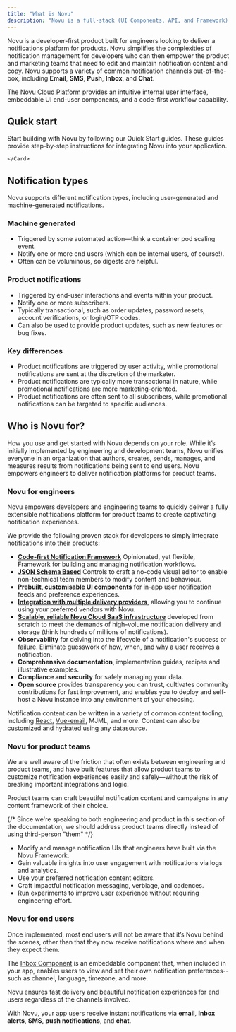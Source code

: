 ```yaml
---
title: "What is Novu"
description: "Novu is a full-stack (UI Components, API, and Framework) open source notification infrastructure platform for building, managing, delivering, and monitoring all types of end-user notifications."
---
```



 Novu is a developer-first product built for engineers looking to deliver a notifications platform for products. Novu simplifies the complexities of notification management for developers who can then empower the product and marketing teams that need to edit and maintain notification content and copy. Novu supports a variety of common notification channels out-of-the-box, including **Email**, **SMS**, **Push**, **Inbox**, and **Chat**.

The [Novu Cloud Platform](https://dashboard.novu.co) provides an intuitive internal user interface, embeddable UI end-user components, and a code-first workflow capability.

<EchoTerminal />


## Quick start

Start building with Novu by following our Quick Start guides. These guides provide step-by-step instructions for integrating Novu into your application.

<CardGroup cols={3}>
    <Card title="Next.js" color="#00D7FE" href="/quickstart/next">
    </Card>
    <Card title="Express.js" color="#47BA87" href="/quickstart/express">
    </Card>
    <Card title="Remix"  color="#BC002C" href="/quickstart/remix">
    </Card>
    <Card title="Svelte" color="#16a34a" href="/quickstart/svelte">
    </Card>
    <Card title="Nuxt" color="#16a34a" href="/quickstart/nuxt">
    </Card>
    <Card
        title="H3"
        color="#16a34a"
        href="/quickstart/h3">

    </Card>

</CardGroup>

## Notification types

Novu supports different notification types, including user-generated and machine-generated notifications.

### Machine generated

- Triggered by some automated action—think a container pod scaling event.
- Notify one or more end users (which can be internal users, of course!).
- Often can be voluminous, so digests are helpful.

### Product notifications

- Triggered by end-user interactions and events within your product.
- Notify one or more subscribers.
- Typically transactional, such as order updates, password resets, account verifications, or login/OTP codes.
- Can also be used to provide product updates, such as new features or bug fixes.

### Key differences

- Product notifications are triggered by user activity, while promotional notifications are sent at the discretion of the marketer.
- Product notifications are typically more transactional in nature, while promotional notifications are more marketing-oriented.
- Product notifications are often sent to all subscribers, while promotional notifications can be targeted to specific audiences.

## Who is Novu for?

How you use and get started with Novu depends on your role. While it’s initially implemented by engineering and development teams, Novu unifies everyone in an organization that authors, creates, sends, manages, and measures results from notifications being sent to end users. Novu empowers engineers to deliver notification platforms for product teams.

### Novu for engineers

Novu empowers developers and engineering teams to quickly deliver a fully extensible notifications platform for product teams to create captivating notification experiences.

We provide the following proven stack for developers to simply integrate notifications into their products:

- **[Code-first Notification Framework](/sdks/framework/typescript/overview)** Opinionated, yet flexible, Framework for building and managing notification workflows.
- **[JSON Schema Based](/api-reference/overview)** Controls to craft a no-code visual editor to enable non-technical team members to modify content and behaviour.
- **[Prebuilt, customisable UI components](/inbox/introduction)** for in-app user notification feeds and preference experiences.
- **[Integration with multiple delivery providers](/integrations/providers/introduction)**, allowing you to continue using your preferred vendors with Novu.
- **[Scalable, reliable Novu Cloud SaaS infrastructure](https://dashboard.novu.co)** developed from scratch to meet the demands of high-volume notification delivery and storage (think hundreds of millions of notifications).
- **Observability** for delving into the lifecycle of a notification's success or failure. Eliminate guesswork of how, when, and why a user receives a notification.
- **Comprehensive documentation**, implementation guides, recipes and illustrative examples.
- **Compliance and security** for safely managing your data.
- **Open source** provides transparency you can trust, cultivates community contributions for fast improvement, and enables you to deploy and self-host a Novu instance into any environment of your choosing.

Notification content can be written in a variety of common content tooling, including [React](/integrations/react-email), [Vue-email](/integrations/vue-email), MJML, and more. Content can also be customized and hydrated using any datasource.

### Novu for product teams

We are well aware of the friction that often exists between engineering and product teams, and have built features that allow product teams to customize notification experiences easily and safely—without the risk of breaking important integrations and logic.

Product teams can craft beautiful notification content and campaigns in any content framework of their choice.

{/* Since we're speaking to both engineering and product in this section of the documentation, we should address product teams directly instead of using third-person "them" */}
- Modify and manage notification UIs that engineers have built via the Novu Framework.
- Gain valuable insights into user engagement with notifications via logs and analytics.
- Use your preferred notification content editors.
- Craft impactful notification messaging, verbiage, and cadences. 
- Run experiments to improve user experience without requiring engineering effort.

### Novu for end users

Once implemented, most end users will not be aware that it’s Novu behind the scenes, other than that they now receive notifications where and when they expect them.

The [Inbox Component](/inbox/introduction) is an embeddable component that, when included in your app, enables users to view and set their own notification preferences--such as channel, language, timezone, and more.

Novu ensures fast delivery and beautiful notification experiences for end users regardless of the channels involved.

With Novu, your app users receive instant notifications via **email**, **Inbox alerts**, **SMS**, **push notifications**, and **chat**.
